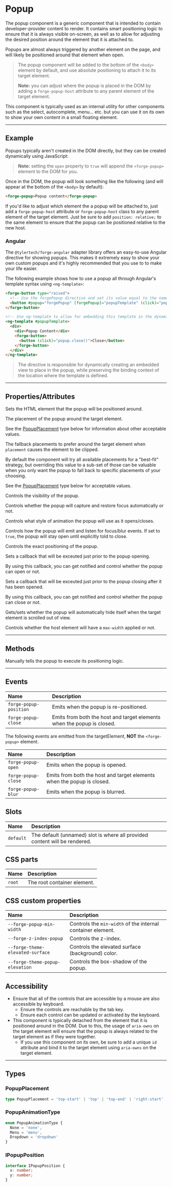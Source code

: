 
<PageSection>

# Popup

The popup component is a generic component that is intended to contain developer-provider content to render. It contains smart positioning logic to ensure that it is
always visible on-screen, as well as to allow for adjusting the desired position around the element that it is attached to.

Popups are almost always triggered by another element on the page, and will likely be positioned around that element when open.

> The popup component will be added to the bottom of the `<body>` element by default, and use absolute positioning to attach it to its target element.
>
> **Note:** you can adjust where the popup is placed in the DOM by adding a `forge-popup-host` attribute to any parent element of the target element.

This component is typically used as an internal utility for other components such as the select, autocomplete, menu... etc. but you can use it on its own
to show your own content in a small floating element.

</PageSection>

---

<PageSection>

## Example

Popups typically aren't created in the DOM directly, but they can be created dynamically using JavaScript:

<LiveDemo fullWidth layout="column" codeTs={PopupDefaultTs()}>
  <PopupDemo />
</LiveDemo>

> **Note:** setting the `open` property to `true` will append the `<forge-popup>` element to the DOM for you.

Once in the DOM, the popup will look something like the following (and will appear at the bottom of the `<body>` by default):

```html
<forge-popup>Popup content</forge-popup>
```

If you'd like to adjust which element the a popup will be attached to, just add a `forge-popup-host` attribute or `forge-popup-host` class to any parent element
of the target element. Just be sure to add `position: relative;` to the same element to ensure that the popup can be positioned relative to the new host.

### Angular

The `@tylertech/forge-angular` adapter library offers an easy-to-use Angular directive for showing popups. This makes it extremely easy to show
your own custom popups and it's highly recommended that you use to to make your life easier.

The following example shows how to use a popup all through Angular's template syntax using `<ng-template>`:

```html
<forge-button type="raised">
  <!-- Use the forgePopup directive and set its value equal to the name of the template specified below -->
  <button #popup="forgePopup" [forgePopup]="popupTemplate" (click)="popup.open()" forgePopupCloseOnBlur="true">Show popup</button>
</forge-button>

<!-- Use ng-template to allow for embedding this template in the dynamically generated popup -->
<ng-template #popupTemplate>
  <div>
    <div>Popup Content</div>
    <forge-button>
      <button (click)="popup.close()">Close</button>
    </forge-button>
  </div>
</ng-template>
```

> The directive is responsible for dynamically creating an embedded view to place in the popup, while preserving the binding context of the location where the template is defined.

</PageSection>

---

<PageSection>

## Properties/Attributes

<PropertyDef name="targetElement" type="HTMLElement" attr={false} defaultValue="undefined">

Sets the HTML element that the popup will be positioned around.

</PropertyDef>

<PropertyDef name="placement" type="PopupPlacement" defaultValue="&quot;bottom-start&quot;">

The placement of the popup around the target element.

See the [PopupPlacement](#popupplacement) type below for information about other acceptable values.

</PropertyDef>

<PropertyDef name="fallbackPlacements" type="PopupPlacement[]" defaultValue="[]">

The fallback placements to prefer around the target element when `placement` causes the element to be clipped.

By default the component will try all available placements for a "best-fit" strategy, but overriding this value to a sub-set of those
can be valuable when you only want the popup to fall back to specific placements of your choosing.

See the [PopupPlacement](#popupplacement) type below for acceptable values.

</PropertyDef>

<PropertyDef name="open" type="boolean" defaultValue="false">

Controls the visibility of the popup.

</PropertyDef>

<PropertyDef name="manageFocus" type="boolean" defaultValue="false">

Controls whether the popup will capture and restore focus automatically or not.

</PropertyDef>

<PropertyDef name="animationType" type="PopupAnimationType" defaultValue="&quot;none&quot;">

Controls what style of animation the popup will use as it opens/closes.

</PropertyDef>

<PropertyDef name="static" type="boolean" defaultValue="false">

Controls how the popup will emit and listen for focus/blur events. If set to `true`, the popup will stay open until explicitly told to close.

</PropertyDef>

<PropertyDef name="offset" type="IPopupPosition" defaultValue="{ x: 0, y: 0 }">

Controls the exact positioning of the popup.

</PropertyDef>

<PropertyDef name="openCallback" type="() => void | Promise<void>" defaultValue="undefined">

Sets a callback that will be exceuted just prior to the popup opening.

By using this callback, you can get notified and control whether the popup can open or not.

</PropertyDef>

<PropertyDef name="closeCallback" type="() => void | Promise<void>" defaultValue="undefined">

Sets a callback that will be exceuted just prior to the popup closing after it has been opened.

By using this callback, you can get notified and control whether the popup can close or not.

</PropertyDef>

<PropertyDef name="hideWhenClipped" type="boolean" defaultValue="false">

Gets/sets whether the popup will automatically hide itself when the target element is scrolled out of view.

</PropertyDef>

<PropertyDef name="constrain-viewport-width" prop={false} type="boolean" defaultValue="''">

Controls whether the host element will have a `max-width` applied or not.

</PropertyDef>

</PageSection>

---

<PageSection>

## Methods


<MethodDef name="position(): void">

Manually tells the popup to execute its positioning logic.

</MethodDef>

</PageSection>

---

<PageSection>

## Events

| Name                    | Description
| :-----------------------| :-----------------
| `forge-popup-position`    | Emits when the popup is re-positioned.
| `forge-popup-close`       | Emits from both the host and target elements when the popup is closed.

The following events are emitted from the targetElement, **NOT** the `<forge-popup>` element.

| Name                    | Description
| :-----------------------| :-----------------
| `forge-popup-open`        | Emits when the popup is opened.
| `forge-popup-close`       | Emits from both the host and target elements when the popup is closed.
| `forge-popup-blur`        | Emits when the popup is blurred.

</PageSection>

<PageSection>

## Slots

| Name                            | Description
| :-------------------------------| :------------------
| `default`                       | The default (unnamed) slot is where all provided content will be rendered.

</PageSection>

<PageSection>

## CSS parts

| Name                       | Description
| :--------------------------| :------------------
| `root`                     | The root container element.

</PageSection>

<PageSection>

## CSS custom properties

| Name                                          | Description
| :---------------------------------------------| :------------------
| `--forge-popup-min-width`                     | Controls the `min-width` of the internal container element.
| `--forge-z-index-popup`                       | Controls the z-index.
| `--forge-theme-elevated-surface`              | Controls the elevated surface (background) color.
| `--forge-theme-popup-elevation`               | Controls the box-shadow of the popup.

</PageSection>

<PageSection>

## Accessibility

- Ensure that all of the controls that are accessible by a mouse are also accessible by keyboard.
  - Ensure the controls are reachable by the tab key.
  - Ensure each control can be updated or activated by the keyboard.
- This component is typically detached from the element that it is positioned around in the DOM. Due to this, the usage of `aria-owns` on the target element will ensure that the popup is always related to the target element as if they were together.
  - If you use this component on its own, be sure to add a unique `id` attribute and bind it to the target element using `aria-owns` on the target element.

</PageSection>

---

<PageSection>

## Types

### PopupPlacement

```ts expanded
type PopupPlacement = 'top-start' | 'top' | 'top-end' | 'right-start' | 'right' | 'right-end' | 'bottom-start' | 'bottom' | 'bottom-end' | 'left-start' | 'left' | 'left-end';
```

### PopupAnimationType

```ts
enum PopupAnimationType {
  None = 'none',
  Menu = 'menu',
  Dropdown = 'dropdown'
}
```

### IPopupPosition 

```ts
interface IPopupPosition {
  x: number;
  y: number;
}
```

</PageSection>
